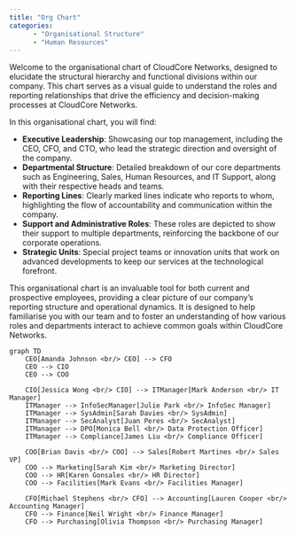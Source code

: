 ```yaml
---
title: "Org Chart"
categories:
      - "Organisational Structure"
      - "Human Resources"
---
```

Welcome to the organisational chart of CloudCore Networks, designed to elucidate
the structural hierarchy and functional divisions within our company. This chart
serves as a visual guide to understand the roles and reporting relationships
that drive the efficiency and decision-making processes at CloudCore Networks.

In this organisational chart, you will find:

- **Executive Leadership**: Showcasing our top management, including the CEO,
  CFO, and CTO, who lead the strategic direction and oversight of the company.
- **Departmental Structure**: Detailed breakdown of our core departments such as
  Engineering, Sales, Human Resources, and IT Support, along with their
  respective heads and teams.
- **Reporting Lines**: Clearly marked lines indicate who reports to whom,
  highlighting the flow of accountability and communication within the company.
- **Support and Administrative Roles**: These roles are depicted to show their
  support to multiple departments, reinforcing the backbone of our corporate
  operations.
- **Strategic Units**: Special project teams or innovation units that work on
  advanced developments to keep our services at the technological forefront.

This organisational chart is an invaluable tool for both current and prospective
employees, providing a clear picture of our company’s reporting structure and
operational dynamics. It is designed to help familiarise you with our team and
to foster an understanding of how various roles and departments interact to
achieve common goals within CloudCore Networks.

```mermaid
graph TD
    CEO[Amanda Johnson <br/> CEO] --> CFO
    CEO --> CIO
    CEO --> COO

    CIO[Jessica Wong <br/> CIO] --> ITManager[Mark Anderson <br/> IT Manager]
    ITManager --> InfoSecManager[Julie Park <br/> InfoSec Manager]
    ITManager --> SysAdmin[Sarah Davies <br/> SysAdmin]
    ITManager --> SecAnalyst[Juan Peres <br/> SecAnalyst]
    ITManager --> DPO[Monica Bell <br/> Data Protection Officer]
    ITManager --> Compliance[James Liu <br/> Compliance Officer]

    COO[Brian Davis <br/> COO] --> Sales[Robert Martines <br/> Sales VP]
    COO --> Marketing[Sarah Kim <br/> Marketing Director]
    COO --> HR[Karen Gonsales <br/> HR Director]
    COO --> Facilities[Mark Evans <br/> Facilities Manager]

    CFO[Michael Stephens <br/> CFO] --> Accounting[Lauren Cooper <br/> Accounting Manager]
    CFO --> Finance[Neil Wright <br/> Finance Manager]
    CFO --> Purchasing[Olivia Thompson <br/> Purchasing Manager]
```